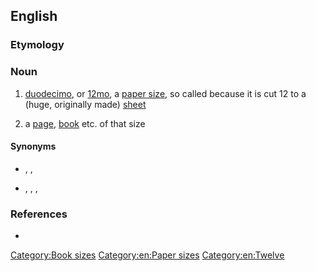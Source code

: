 ==English==

===Etymology===
{{suffix|twelve|mo|lang=en}}

===Noun===
{{en-noun}}

# {{lb|en|paper}} [[duodecimo]], or [[12mo]], a [[paper size]], so called because it is cut 12 to a (huge, originally made) [[sheet]]
# {{lb|en|printing}} a [[page]], [[book]] etc. of that size

====Synonyms====
* {{sense|page size}} {{l|en|12mo}}, {{l|en|duodecimo}}, {{l|en|12º}}
* {{sense|book size}} {{l|en|D}}, {{l|en|12mo}}, {{l|en|duodecimo}}, {{l|en|12º}}

===References===
* {{R:Websters}}

{{Book-B}}

[[Category:Book sizes]]
[[Category:en:Paper sizes]]
[[Category:en:Twelve]]